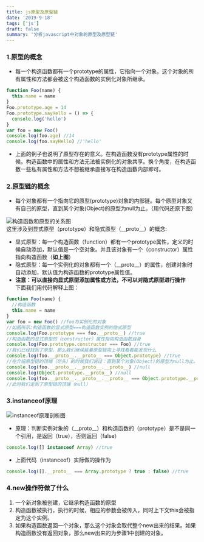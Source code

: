 ```yaml
---
title: js原型及原型链
date: '2019-9-18'
tags: ['js']
draft: false
summary: '分析javascript中对象的原型及原型链'
---
```


### 1.原型的概念

- 每一个构造函数都有一个prototype的属性，它指向一个对象。这个对象的所有属性和方法都会被这个构造函数的实例化对象所继承。

```javascript
function Foo(name) {
  this.name = name
}
Foo.prototype.age = 14
Foo.prototype.sayHello = () => {
  console.log('hello')
}
var foo = new Foo()
console.log(foo.age) //14
console.log(foo.sayHello) //'hello'
```

- 上面的例子也说明了原型存在的意义。在构造函数没有prototype属性的时候。构造函数中的属性和方法无法被实例化的对象共享。换个角度，在构造函数一些私有属性和方法不想被继承直接写在构造函数内部即可。

### 2.原型链的概念

- 每个对象都有一个指向它的原型(prototype)对象的内部链。每个原型对象又有自己的原型，直到某个对象(Object)的原型为null为止。（用代码还原下图）

![构造函数和原型的关系图](https://p1-jj.byteimg.com/tos-cn-i-t2oaga2asx/gold-user-assets/2019/9/17/16d3adc08e594d49~tplv-t2oaga2asx-image.image)  
这里涉及到显式原型（prototype）和隐式原型（\_\_proto\_\_）的概念:

- 显式原型：每一个构造函数（function）都有一个prototype属性，定义的时候自动添加，默认值是一个空对象。并且该对象有一个（constructor）属性指向构造函数（**如上图**）
- 隐式原型：每一个实例化的对象都有一个（\_\_proto\_\_）的属性，创建对象时自动添加，默认值为构造函数的prototype属性值。
- **注意：可以直接向显式原型添加属性或方法，不可以对隐式原型进行操作**  
  下面我们用代码解释上图：

```javascript
function Foo(name) {
  //构造函数
  this.name = name
}
var foo = new Foo() //foo为实例化的对象
//如图所示:构造函数的显式原型===构造函数实例的隐式原型
console.log(Foo.prototype === foo.__proto__) //true
//构造函数的显式原型的（constructor）属性指向构造函数自身
console.log(Foo.prototype.constructor === Foo) //true
//我们已经找到了原型，那么我们继续延着原型链向上寻找看看能发现什么
console.log(foo.__proto__.__proto__ === Object.prototype) //true
//在介绍原型链的顶端（尽头）的时候我们说过：直到某个对象(Object)的原型为null为止。好，我们继续打印。
console.log(foo.__proto__.__proto__.__proto__) //null
console.log(Object.prototype.__proto__) //null
console.log(foo.__proto__.__proto__.__proto__ === Object.prototype.__proto__) //true
//此时我们走到了原型链的顶端（null）
```

### 3.instanceof原理

![instanceof原理剖析图](https://p1-jj.byteimg.com/tos-cn-i-t2oaga2asx/gold-user-assets/2019/9/17/16d3b02a9c7718e5~tplv-t2oaga2asx-image.image)

- 原理：判断实例对象的（\_\_proto\_\_）和构造函数的（prototype）是不是同一个引用，是返回（true），否则返回（false）

```javascript
console.log([] instanceof Array) //true
```

- 上面代码（instanceof）实际做的操作为

```javascript
console.log([].__proto__ === Array.prototype ? true : false) //true
```

### 4.**new**操作符做了什么

1. 一个新对象被创建，它继承构造函数的原型
2. 构造函数被执行，执行的时候，相应的参数会被传入，同时上下文this会被指定为这个实例。
3. 如果构造函数返回一个对象，那么这个对象会取代整个new出来的结果。如果构造函数没有返回对象，那么new出来的为步骤1中创建的对象。

